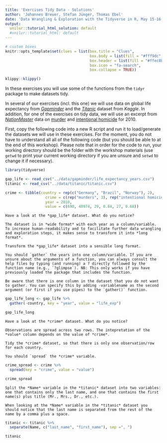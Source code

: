 ```yaml
---
title: 'Exercises Tidy Data - Solutions'
author: 'Johannes Breuer, Stefan Jünger, Thomas Ebel'
date: 'Data Wrangling & Exploration with the Tidyverse in R, May 15-16, 2019'
output:
  unilur::tutorial_html_solution: default
  #unilur::tutorial_html: default
---
```


```r
# custom boxes
knitr::opts_template$set(clues = list(box.title = "Clues",
                                      box.body = list(fill = "#fff9dc", colour = "black"),
                                      box.header = list(fill = "#ffec8b", colour = "black"),
                                      box.icon = "fa-search",
                                      box.collapse = TRUE))
```

```r
klippy::klippy()
```

In these exercises you will use some of the functions from the `tidyr` package to make datasets tidy.

In several of our exercises (incl. this one) we will use data on global life expectancy from [*Gapminder*](https://www.gapminder.org/) and the [*Titanic*](https://www.kaggle.com/c/titanic/overview) dataset from *Kaggle*. In addition, for one of the exercises on tidy data, we will use an excerpt from [*NationMaster*](https://www.nationmaster.com/) data on [murder](https://www.nationmaster.com/country-info/stats/Crime/Violent-crime/Murder-rate) and [intentional homicide](https://www.nationmaster.com/country-info/stats/Crime/Violent-crime/Intentional-homicide-rate) for 2010. 

First, copy the following code into a new R script and run it to load/generate the datasets we will use in these exercises. For the moment, you do not have to understand all all of the following code (but you should be able to at the end of this workshop). Please note that in order for the code to run, your working directory should be the folder with the workshop materials (use `getwd` to print your current working directory if you are unsure and `setwd` to change it if necessary).  

```r
library(tidyverse)

gap_life <- read_csv("../data/gapminder/life_expectancy_years.csv")
titanic <- read_csv("../data/titanic/titanic.csv")

crime <- tibble(country = rep(c("Germany", "Brazil", "Norway"), 2),
                  crime = c(rep("murders", 3), rep("intentional homicide rate", 3)),
                  year = 2010,
                  value = c(690, 40974, 29, 0.84, 27, 0.68))
```

```block
Have a look at the *gap_life* dataset. What do you notice?
```

```block
The dataset is in *wide format* with each year as a column/variable. To increase human-readability and to facilitate further data wrangling and exploration steps, it makes sense to transform it into *long format*.
```

```block
Transform the *gap_life* dataset into a sensible long format.
```

```block
You should `gather` the years into one column/variable. If you are unsure about the arguments of a function, you can always consult the help files by typing (and running) a ? directly followed by the function name (e.g., `?glimpse`). NB: This only works if you have previously loaded the package that includes the function.

Be aware that there is one column in the dataset that you do not want to gather. You can specify this by adding -variablename as the second argument (or first if you use pipes) to the `gather()` function.
```

```r
gap_life_long <- gap_life %>% 
  gather(-country, key = "year", value = "life_exp")

gap_life_long
```

```block
Have a look at the *crime* dataset. What do you notice?
```

```block
Observations are spread across two rows. The intepretation of the *value* column depends on the value of *crime*.
```

```block
Tidy the *crime* dataset, so that there is only one observation/row for each country.
```

```block
You should `spread` the *crime* variable.
```

```r
crime_spread <- crime %>% 
  spread(key = "crime", value = "value")

crime_spread
```

```block
Split the *Name* variable in the *titanic* dataset into two variables: one that contains only the last name, and one that contains the first name(s) plus title (Mr., Mrs., Dr., etc.).
```

```block
When looking at the *Name* variable in the *titanic* dataset you should notice that the last name is separated from the rest of the name by a comma plus a space.
```

```r
titanic <- titanic %>% 
  separate(Name, c("last_name", "first_name"), sep =", ")

titanic
```
